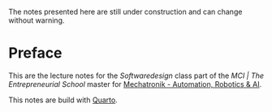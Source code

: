 :::{.callout-warning}
The notes presented here are still under construction and can change without warning.
:::

# Preface {.unnumbered}

This are the lecture notes for the _Softwaredesign_ class part of the _MCI | The Entrepreneurial School_ master for [Mechatronik - Automation, Robotics & AI](https://www.mci.edu/de/studium/master/mechatronik-automation-robotics-ai#im_studium).

This notes are build with [Quarto](https://quarto.org/).
